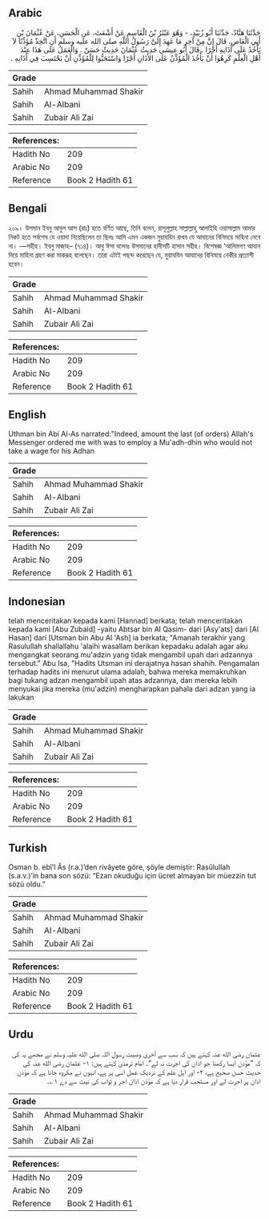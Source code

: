 ## Arabic


<div dir="rtl" lang="ar" style={{fontSize:'larger',backgroundColor:'#f8f9fa',padding:20}}>
حَدَّثَنَا هَنَّادٌ، حَدَّثَنَا أَبُو زُبَيْدٍ، - وَهُوَ عَبْثَرُ بْنُ الْقَاسِمِ عَنْ أَشْعَثَ، عَنِ الْحَسَنِ، عَنْ عُثْمَانَ بْنِ أَبِي الْعَاصِ، قَالَ إِنَّ مِنْ آخِرِ مَا عَهِدَ إِلَىَّ رَسُولُ اللَّهِ صلى الله عليه وسلم أَنِ اتَّخِذْ مُؤَذِّنًا لاَ يَأْخُذُ عَلَى أَذَانِهِ أَجْرًا ‏.‏ قَالَ أَبُو عِيسَى حَدِيثُ عُثْمَانَ حَدِيثٌ حَسَنٌ ‏.‏ وَالْعَمَلُ عَلَى هَذَا عِنْدَ أَهْلِ الْعِلْمِ كَرِهُوا أَنْ يَأْخُذَ الْمُؤَذِّنُ عَلَى الأَذَانِ أَجْرًا وَاسْتَحَبُّوا لِلْمُؤَذِّنِ أَنْ يَحْتَسِبَ فِي أَذَانِهِ ‏.‏
</div>
<div style={{backgroundColor:'#f8f9fa',padding:20, marginBottom: 10}}><table> <thead> <tr> <th>Grade</th> <th></th> </tr> </thead> <tbody> <tr><td>Sahih</td><td>Ahmad Muhammad Shakir</td></tr><tr><td>Sahih</td><td>Al-Albani</td></tr><tr><td>Sahih</td><td>Zubair Ali Zai</td></tr></tbody></table><table> <thead> <tr> <th>References:</th> <th></th> </tr> </thead> <tbody><tr><td>Hadith No</td><td>209</td></tr><tr><td>Arabic No</td><td>209</td></tr><tr><td>Reference</td><td>Book 2 Hadith 61</td></tr></tbody></table></div>

## Bengali


<div dir="ltr" lang="bn" style={{fontSize:'larger',backgroundColor:'#f8f9fa',padding:20}}>
২০৯। উসমান ইবনু আবুল আস (রাঃ) হতে বর্ণিত আছে, তিনি বলেন, রাসূলুল্লাহ সাল্লাল্লাহু আলাইহি ওয়াসাল্লাম আমার নিকট হতে সর্বশেষ যে ওয়াদা নিয়েছিলেন তা ছিলঃ আমি এমন একজন মুয়াযযিন রাখব যে আযানের বিনিময়ে মাহিনা নেবে না। —সহীহ। ইবনু মাজাহ– (৭১৪)। আবু ঈসা বলেনঃ উসমানের হাদীসটি হাসান সহীহ। বিশেষজ্ঞ ‘আলিমগণ আযান দিয়ে মাহিনা গ্রহণ করা মাকরূহ বলেছেন। তারা এটাই পছন্দ করেছেন যে, মুয়াযযিন আযানের বিনিময়ে নেকীর প্রত্যাশী হবেন।
</div>
<div style={{backgroundColor:'#f8f9fa',padding:20, marginBottom: 10}}><table> <thead> <tr> <th>Grade</th> <th></th> </tr> </thead> <tbody> <tr><td>Sahih</td><td>Ahmad Muhammad Shakir</td></tr><tr><td>Sahih</td><td>Al-Albani</td></tr><tr><td>Sahih</td><td>Zubair Ali Zai</td></tr></tbody></table><table> <thead> <tr> <th>References:</th> <th></th> </tr> </thead> <tbody><tr><td>Hadith No</td><td>209</td></tr><tr><td>Arabic No</td><td>209</td></tr><tr><td>Reference</td><td>Book 2 Hadith 61</td></tr></tbody></table></div>

## English


<div dir="ltr" lang="en" style={{fontSize:'larger',backgroundColor:'#f8f9fa',padding:20}}>
Uthman bin Abi Al-As narrated:"Indeed, amount the last (of orders) Allah's Messenger ordered me with was to employ a Mu'adh-dhin who would not take a wage for his Adhan
</div>
<div style={{backgroundColor:'#f8f9fa',padding:20, marginBottom: 10}}><table> <thead> <tr> <th>Grade</th> <th></th> </tr> </thead> <tbody> <tr><td>Sahih</td><td>Ahmad Muhammad Shakir</td></tr><tr><td>Sahih</td><td>Al-Albani</td></tr><tr><td>Sahih</td><td>Zubair Ali Zai</td></tr></tbody></table><table> <thead> <tr> <th>References:</th> <th></th> </tr> </thead> <tbody><tr><td>Hadith No</td><td>209</td></tr><tr><td>Arabic No</td><td>209</td></tr><tr><td>Reference</td><td>Book 2 Hadith 61</td></tr></tbody></table></div>

## Indonesian


<div dir="ltr" lang="id" style={{fontSize:'larger',backgroundColor:'#f8f9fa',padding:20}}>
telah menceritakan kepada kami [Hannad] berkata; telah menceritakan kepada kami [Abu Zubaid] -yaitu Abtsar bin Al Qasim- dari [Asy'ats] dari [Al Hasan] dari [Utsman bin Abu Al 'Ash] ia berkata; "Amanah terakhir yang Rasulullah shallallahu 'alaihi wasallam berikan kepadaku adalah agar aku mengangkat seorang mu'adzin yang tidak mengambil upah dari adzannya tersebut." Abu Isa, "Hadits Utsman ini derajatnya hasan shahih. Pengamalan terhadap hadits ini menurut ulama adalah, bahwa mereka memakruhkan bagi tukang adzan mengambil upah atas adzannya, dan mereka lebih menyukai jika mereka (mu'adzin) mengharapkan pahala dari adzan yang ia lakukan
</div>
<div style={{backgroundColor:'#f8f9fa',padding:20, marginBottom: 10}}><table> <thead> <tr> <th>Grade</th> <th></th> </tr> </thead> <tbody> <tr><td>Sahih</td><td>Ahmad Muhammad Shakir</td></tr><tr><td>Sahih</td><td>Al-Albani</td></tr><tr><td>Sahih</td><td>Zubair Ali Zai</td></tr></tbody></table><table> <thead> <tr> <th>References:</th> <th></th> </tr> </thead> <tbody><tr><td>Hadith No</td><td>209</td></tr><tr><td>Arabic No</td><td>209</td></tr><tr><td>Reference</td><td>Book 2 Hadith 61</td></tr></tbody></table></div>

## Turkish


<div dir="ltr" lang="tr" style={{fontSize:'larger',backgroundColor:'#f8f9fa',padding:20}}>
Osman b. ebî’l Âs (r.a.)’den rivâyete göre, şöyle demiştir: Rasûlullah (s.a.v.)’in bana son sözü: “Ezan okuduğu için ücret almayan bir müezzin tut sözü oldu.”
</div>
<div style={{backgroundColor:'#f8f9fa',padding:20, marginBottom: 10}}><table> <thead> <tr> <th>Grade</th> <th></th> </tr> </thead> <tbody> <tr><td>Sahih</td><td>Ahmad Muhammad Shakir</td></tr><tr><td>Sahih</td><td>Al-Albani</td></tr><tr><td>Sahih</td><td>Zubair Ali Zai</td></tr></tbody></table><table> <thead> <tr> <th>References:</th> <th></th> </tr> </thead> <tbody><tr><td>Hadith No</td><td>209</td></tr><tr><td>Arabic No</td><td>209</td></tr><tr><td>Reference</td><td>Book 2 Hadith 61</td></tr></tbody></table></div>

## Urdu


<div dir="rtl" lang="ur" style={{fontSize:'larger',backgroundColor:'#f8f9fa',padding:20}}>
عثمان رضی الله عنہ کہتے ہیں کہ سب سے آخری وصیت رسول اللہ صلی الله علیہ وسلم نے مجھے یہ کی کہ ”مؤذن ایسا رکھنا جو اذان کی اجرت نہ لے“۔ امام ترمذی کہتے ہیں: ۱- عثمان رضی الله عنہ کی حدیث حسن صحیح ہے، ۲- اور اہل علم کے نزدیک عمل اسی پر ہے، انہوں نے مکروہ جانا ہے کہ مؤذن اذان پر اجرت لے اور مستحب قرار دیا ہے کہ مؤذن اذان اجر و ثواب کی نیت سے دے ۱؎۔
</div>
<div style={{backgroundColor:'#f8f9fa',padding:20, marginBottom: 10}}><table> <thead> <tr> <th>Grade</th> <th></th> </tr> </thead> <tbody> <tr><td>Sahih</td><td>Ahmad Muhammad Shakir</td></tr><tr><td>Sahih</td><td>Al-Albani</td></tr><tr><td>Sahih</td><td>Zubair Ali Zai</td></tr></tbody></table><table> <thead> <tr> <th>References:</th> <th></th> </tr> </thead> <tbody><tr><td>Hadith No</td><td>209</td></tr><tr><td>Arabic No</td><td>209</td></tr><tr><td>Reference</td><td>Book 2 Hadith 61</td></tr></tbody></table></div>